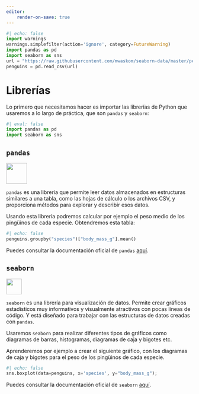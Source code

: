 ```yaml
---
editor:
    render-on-save: true
---
```


```python
#| echo: false
import warnings
warnings.simplefilter(action='ignore', category=FutureWarning)
import pandas as pd
import seaborn as sns
url = "https://raw.githubusercontent.com/mwaskom/seaborn-data/master/penguins.csv"
penguins = pd.read_csv(url)
```

# Librerías

Lo primero que necesitamos hacer es importar las librerías de Python que usaremos a lo largo de práctica, que son `pandas` y `seaborn`:

```python
#| eval: false
import pandas as pd
import seaborn as sns
```

## `pandas`

![](../img/pandas){height="4em" fig-align="center"}

`pandas` es una librería que permite leer datos almacenados en estructuras similares a una tabla, como las hojas de cálculo o los archivos CSV, y proporciona métodos para explorar y describir esos datos. 

Usando esta librería podremos calcular por ejemplo el peso medio de los pingüinos de cada especie. Obtendremos esta tabla:
```python
#| echo: false
penguins.groupby("species")["body_mass_g"].mean()
```

Puedes consultar la documentación oficial de `pandas` [aquí](https://pandas.pydata.org/docs/index.html). <!-- Es especialmente útil su [cheatsheet](https://pandas.pydata.org/Pandas_Cheat_Sheet.pdf).-->

## `seaborn`

![](../img/seaborn){height="3em" fig-align="center"}

`seaborn` es una librería para visualización de datos. Permite crear gráficos estadísticos muy informativos y visualmente atractivos con pocas líneas de código. Y está diseñado para trabajar con las estructuras de datos creadas con `pandas`.

Usaremos `seaborn` para realizar diferentes tipos de gráficos como diagramas de barras, histogramas, diagramas de caja y bigotes etc. 

Aprenderemos por ejemplo a crear el siguiente gráfico, con los diagramas de caja y bigotes para el peso de los pingüinos de cada especie.
```python
#| echo: false
sns.boxplot(data=penguins, x='species', y="body_mass_g");
```

Puedes consultar la documentación oficial de `seaborn` [aquí](https://seaborn.pydata.org/index.html). <!-- También hay una [cheatsheet](https://pandas.pydata.org/Pandas_Cheat_Sheet.pdf) creada por DataCamp.-->